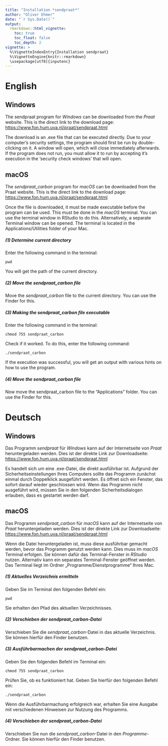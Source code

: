 ```yaml
---
title: "Installation *sendpraat*"
author: "Oliver Ehmer"
date: "`r Sys.Date()`"
output:
  rmarkdown::html_vignette:
    toc: true
    toc_float: false
    toc_depth: 2
vignette: >
  %\VignetteIndexEntry{Installation sendpraat}
  %\VignetteEngine{knitr::rmarkdown}
  \usepackage[utf8]{inputenc}
---
```


# English
## Windows
The sendpraat program for *Windows* can be downloaded from the *Praat* website. This is the direct link to the download page:
<https://www.fon.hum.uva.nl/praat/sendpraat.html>

The download is an .exe file that can be executed directly. Due to your computer's security settings, the program should first be run by double-clicking on it. A window will open, which will close immediately afterwards. If the program does not run, you must allow it to run by accepting it’s execution in the ‘security check windows’ that will open.

## macOS
The *sendpraat_carbon* program for *macOS* can be downloaded from the Praat website. This is the direct link to the download page:
<https://www.fon.hum.uva.nl/praat/sendpraat.html>

Once the file is downloaded, it must be made executable before the program can be used. This must be done in the *macOS* terminal. You can use the terminal window in RStudio to do this. Alternatively, a separate Terminal window can be opened. The terminal is located in the Applications/Utilities folder of your Mac. 

##### (1) Determine current directory
Enter the following command in the terminal:

`pwd`

You will get the path of the current directory.

##### (2) Move the sendpraat_carbon file
Move the *sendpraat_carbon* file to the current directory. You can use the Finder for this.

##### (3) Making the sendpraat_carbon file executable
Enter the following command in the terminal:

`chmod 755 sendpraat_carbon`

Check if it worked. To do this, enter the following command:

`./sendpraat_carbon`

If the execution was successful, you will get an output with various hints on how to use the program.

##### (4) Move the sendpraat_carbon file
Now move the sendpraat_carbon file to the "Applications" folder. You can use the Finder for this.

# Deutsch
## Windows
Das Programm *sendpraat* für *Windows* kann auf der Internetseite von *Praat* heruntergeladen werden. Dies ist der direkte Link zur Downloadseite:
<https://www.fon.hum.uva.nl/praat/sendpraat.html>

Es handelt sich um eine .exe-Datei, die direkt ausführbar ist. Aufgrund der Sicherheitseinstellungen Ihres Computers sollte das Programm zunächst einmal durch Doppelklick ausgeführt werden. Es öffnet sich ein Fenster, das sofort darauf wieder geschlossen wird. Wenn das Programm nicht ausgeführt wird, müssen Sie in den folgenden Sicherheitsdialogen erlauben, dass es gestartet werden darf.

## macOS
Das Programm *sendpraat_carbon* für *macOS* kann auf der Internetseite von *Praat* heruntergeladen werden. Dies ist der direkte Link zur Downloadseite:
<https://www.fon.hum.uva.nl/praat/sendpraat.html>

Wenn die Datei heruntergeladen ist, muss diese ausführbar gemacht werden, bevor das Programm genutzt werden kann. Dies muss im *macOS* Terminal erfolgen. Sie können dafür das Terminal-Fenster in *RStudio* nutzen. Alternativ kann ein separates Terminal-Fenster geöffnet werden. Das Terminal liegt im Ordner „Programme/Dienstprogramme“ Ihres Mac. 

##### (1) Aktuelles Verzeichnis ermitteln
Geben Sie im Terminal den folgenden Befehl ein:

`pwd`

Sie erhalten den Pfad des aktuellen Verzeichnisses.

##### (2) Verschieben der *sendpraat_carbon*-Datei
Verschieben Sie die *sendpraat_carbon*-Datei in das aktuelle Verzeichnis. Sie können hierfür den Finder benutzen.

##### (3) Ausführbarmachen der *sendpraat_carbon*-Datei
Geben Sie den folgenden Befehl im Terminal ein:

`chmod 755 sendpraat_carbon`

Prüfen Sie, ob es funktioniert hat. Geben Sie hierfür den folgenden Befehl ein:

`./sendpraat_carbon`

Wenn die Ausführbarmachung erfolgreich war, erhalten Sie eine Ausgabe mit verschiedenen Hinweisen zur Nutzung des Programms.

##### (4) Verschieben der *sendpraat_carbon*-Datei
Verschieben Sie nun die *sendpraat_carbon*-Datei in den *Programme*-Ordner. Sie können hierfür den Finder benutzen.